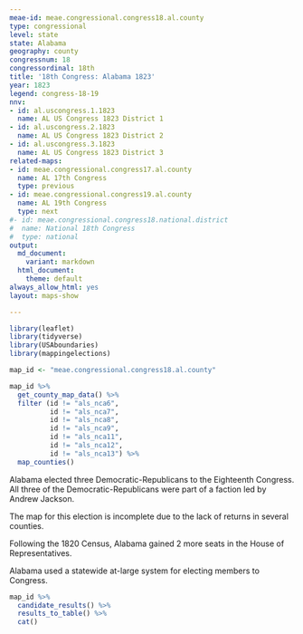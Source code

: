 ```yaml
---
meae-id: meae.congressional.congress18.al.county
type: congressional
level: state
state: Alabama
geography: county
congressnum: 18
congressordinal: 18th
title: '18th Congress: Alabama 1823'
year: 1823
legend: congress-18-19
nnv:
- id: al.uscongress.1.1823
  name: AL US Congress 1823 District 1
- id: al.uscongress.2.1823
  name: AL US Congress 1823 District 2
- id: al.uscongress.3.1823
  name: AL US Congress 1823 District 3
related-maps:
- id: meae.congressional.congress17.al.county
  name: AL 17th Congress
  type: previous
- id: meae.congressional.congress19.al.county
  name: AL 19th Congress
  type: next
#- id: meae.congressional.congress18.national.district
#  name: National 18th Congress
#  type: national
output:
  md_document:
    variant: markdown
  html_document:
    theme: default
always_allow_html: yes
layout: maps-show

---
```


```r
library(leaflet)
library(tidyverse)
library(USAboundaries)
library(mappingelections)

map_id <- "meae.congressional.congress18.al.county"
```

<div class="map">

```r
map_id %>%
  get_county_map_data() %>%
  filter (id != "als_nca6",
          id != "als_nca7",
          id != "als_nca8",
          id != "als_nca9",
          id != "als_nca11",
          id != "als_nca12",
          id != "als_nca13") %>% 
  map_counties()
```

</div>

Alabama elected three Democratic-Republicans to the Eighteenth Congress. All three of the Democratic-Republicans were part of a faction led by Andrew Jackson.

The map for this election is incomplete due to the lack of returns in several counties.

Following the 1820 Census, Alabama gained 2 more seats in the House of Representatives.

Alabama used a statewide at-large system for electing members to Congress. 

<div class="results-table">

```r
map_id %>%
  candidate_results() %>%
  results_to_table() %>%
  cat()
```

</div>
